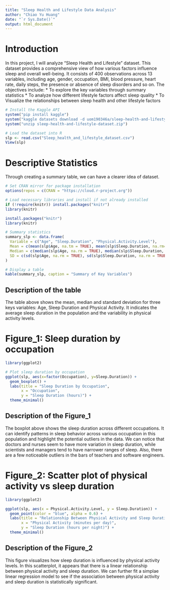 ```yaml
---
title: "Sleep Health and Lifestyle Data Analysis"
author: "Chiao Yu Huang"
date: "`r Sys.Date()`"
output: html_document
---
```


# Introduction

In this project, I will analyze "Sleep Health and Lifestyle" dataset. This dataset provides a comprehensive view of how various factors influence sleep and overall well-being. It consists of 400 observations across 13 variables, including age, gender, occupation, BMI, blood pressure, heart rate, daily steps, the presence or absence of sleep disorders and so on. The objectives include:
* To explore the key variables through summary statistics
* To analyze how different lifestyle factors affect sleep quality
* To Visualize the relationships between sleep health and other lifestyle factors

```r
# Install the Kaggle API
system("pip install kaggle")
system("kaggle datasets download -d uom190346a/sleep-health-and-lifestyle-dataset")
system("unzip sleep-health-and-lifestyle-dataset.zip")

```

```r
# Load the dataset into R
slp <- read.csv("Sleep_health_and_lifestyle_dataset.csv")
View(slp)
```

# Descriptive Statistics

Through creating a summary table, we can have a clearer idea of dataset. 
```r
# Set CRAN mirror for package installation
options(repos = c(CRAN = "https://cloud.r-project.org"))

# Load necessary libraries and install if not already installed
if (!require(knitr)) install.packages("knitr")
library(knitr)
```

```r
install.packages("knitr")
library(knitr)

# Summary statistics
summary_slp <- data.frame(
  Variable = c("Age", "Sleep.Duration", "Physical.Activity.Level"),
  Mean = c(mean(slp$Age, na.tm = TRUE), mean(slp$Sleep.Duration, na.rm=TRUE), mean(slp$Physical.Activity.Level, na.rm=TRUE)),
  Median = c(median(slp$Age, na.rm = TRUE), median(slp$Sleep.Duration, na.rm = TRUE), median(slp$Physical.Activity.Level, na.rm = TRUE)),
  SD = c(sd(slp$Age, na.rm = TRUE), sd(slp$Sleep.Duration, na.rm = TRUE), sd(slp$Physical.Activity.Level, na.rm = TRUE))
)

# Display a table
kable(summary_slp, caption = "Summary of Key Variables")
```

## Description of the table
The table above shows the mean, median and standard deviation for three keys variables: Age, Sleep Duration and Physical Activity. It indicates the average sleep duration in the population and the variability in physical activity levels.

# Figure_1: Sleep duration by occupation
```r
library(ggplot2)

# Plot sleep duration by occupation
ggplot(slp, aes(x=factor(Occupation), y=Sleep.Duration)) +
  geom_boxplot() +
  labs(title = "Sleep Duration by Occupation",
       x = "Occupation",
       y = "Sleep Duration (hours)") +
  theme_minimal()
```

## Description of the Figure_1

The boxplot above shows the sleep duration across different occupations. It can identify patterns in sleep behavior across various occupation in this population and highlight the potential outliers in the data. We can notice that doctors and nurses seem to have more variation in sleep duration, while scientists and managers tend to have narrower ranges of sleep. Also, there are a few noticeable outliers in the bars of teachers and software engineers. 

# Figure_2: Scatter plot of physical activity vs sleep duration

```r
library(ggplot2)

ggplot(slp, aes(x = Physical.Activity.Level, y = Sleep.Duration)) +
  geom_point(color = "blue", alpha = 0.6) +
  labs(title = "Relationship Between Physical Activity and Sleep Duration",
       x = "Physical Activity (minutes per day)",
       y = "Sleep Duration (hours per night)") +
  theme_minimal()
```

## Description of the Figure_2

This figure visualizes how sleep duration is influenced by physical activity levels. In this scatterplot, it appears that there is a linear relationship between physical activity and sleep duration. We can further fit a simplae linear regression model to see if the association between physical activity and sleep duration is statistically significant. 





